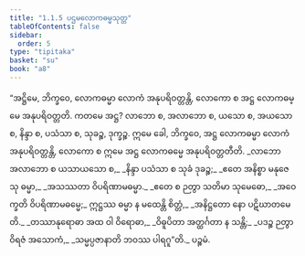 ```yaml
---
title: "1.1.5 ပဌမလောကဓမ္မသုတ္တ"
tableOfContents: false
sidebar:
  order: 5
type: "tipitaka"
basket: "su"
book: "a8"
---
```



<DynamicBreadcrumb />

<Division number="5" book="a8" e="ch" v="17" p="7">

<Paragraph number="34" book="a8">
“အဋ္ဌိမေ, ဘိက္ခဝေ, လောကဓမ္မာ လောကံ အနုပရိဝတ္တန္တိ, လောကော စ အဋ္ဌ လောကဓမ္မေ အနုပရိဝတ္တတိ. ကတမေ အဋ္ဌ? လာဘော စ, အလာဘော စ, ယသော စ, အယသော စ, နိန္ဒာ စ, ပသံသာ စ, သုခဉ္စ, ဒုက္ခဉ္စ. ဣမေ ခေါ, ဘိက္ခဝေ, အဋ္ဌ လောကဓမ္မာ လောကံ အနုပရိဝတ္တန္တိ, လောကော စ ဣမေ အဋ္ဌ လောကဓမ္မေ အနုပရိဝတ္တတီတိ.
</Paragraph>

<Paragraph number="35" type="verses" book="a8">
_လာဘော အလာဘော စ ယသာယသော စ,_  
_နိန္ဒာ ပသံသာ စ သုခံ ဒုခဉ္စ;_  
_ဧတေ အနိစ္စာ မနုဇေသု ဓမ္မာ,_  
_အသဿတာ ဝိပရိဏာမဓမ္မာ._  

</Paragraph>

<Paragraph number="36" type="verses" book="a8">
_ဧတေ စ ဉတွာ သတိမာ သုမေဓော,_  
_အဝေက္ခတိ ဝိပရိဏာမဓမ္မေ;_  
ဣဋ္ဌဿ ဓမ္မာ န မထေန္တိ စိတ္တံ,_  
_အနိဋ္ဌတော နော ပဋိဃာတမေတိ._  

</Paragraph>

<Paragraph number="37" type="verses" book="a8">
_တဿာနုရောဓာ အထ ဝါ ဝိရောဓာ,_  
_ဝိဓူပိတာ အတ္ထင်္ဂတာ န သန္တိ;_  
_ပဒဉ္စ ဉတွာ ဝိရဇံ အသောကံ,_  
_သမ္မပ္ပဇာနာတိ ဘဝဿ ပါရဂူ”တိ._  


</Paragraph>
</Division>

<Paragraph number="38" type="center" book="a8">
ပဉ္စမံ.
</Paragraph>